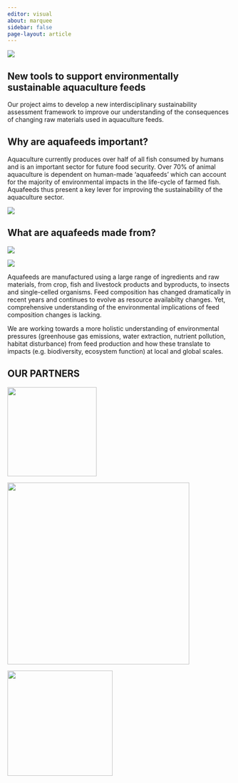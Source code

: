 ```yaml
---
editor: visual
about: marquee
sidebar: false
page-layout: article
---
```


::: {#shutterstock .column-screen}
![](images/banner.jpg){fig-align="center"}
:::

## **New tools to support environmentally sustainable aquaculture feeds**

Our project aims to develop a new interdisciplinary sustainability assessment framework to improve our understanding of the consequences of changing raw materials used in aquaculture feeds.

## **Why are aquafeeds important?**

::: {layout-ncol="2"}
Aquaculture currently produces over half of all fish consumed by humans and is an important sector for future food security. Over 70% of animal aquaculture is dependent on human-made 'aquafeeds' which can account for the majority of environmental impacts in the life-cycle of farmed fish. Aquafeeds thus present a key lever for improving the sustainability of the aquaculture sector.

![](images/feed-throw_small.jpg){fig-align="right"}
:::

## **What are aquafeeds made from?**

::: {layout-ncol="2"}
![](images/soy_small.jpg)

![](images/foragefish_small.jpg)
:::

Aquafeeds are manufactured using a large range of ingredients and raw materials, from crop, fish and livestock products and byproducts, to insects and single-celled organisms. Feed composition has changed dramatically in recent years and continues to evolve as resource availabilty changes. Yet, comprehensive understanding of the environmental implications of feed composition changes is lacking.

We are working towards a more holistic understanding of environmental pressures (greenhouse gas emissions, water extraction, nutrient pollution, habitat disturbance) from feed production and how these translate to impacts (e.g. biodiversity, ecosystem function) at local and global scales.

## OUR PARTNERS

::: {layout-ncol="3"}
![](biomar_logo_2023.png){width="200"}

![](manchesteruni.gif){width="408"}

![](UC_Santa_Barbara_Seal.png){width="236"}
:::
